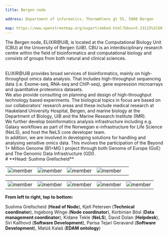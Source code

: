 ```yaml
---
title: Bergen node

address: Department of informatics, Thormøhlens gt 55, 5008 Bergen

map: https://www.openstreetmap.org/export/embed.html?bbox=5.33115%2C60.38131%2C5.33115%2C60.38131&layer=mapnik&marker=60.38131%2C5.33115
---
```



The Bergen node, ELIXIR@UiB, is located at the Computational Biology Unit (CBU) at the University of Bergen (UiB). CBU is an interdisciplinary research centre within the field of bioinformatics and computational biology and consists of groups from both natural and clinical sciences.

<br />
ELIXIR@UiB provides broad services of bio­informatics, mainly on high-throughput
omics data analysis. That includes high-throughput sequencing data (i.e. Exome-seq,
RNA-seq and ChIP-seq), gene expression microarrays and quantitative proteomics data­sets.
<br />
We also provide consulting on planning and design of high-throughput technology based
experiments. The biological topics in focus are based on our collaborators’ research
areas and these include medical research at Haukeland University Hospital, Bergen,
and marine biology at the Department of Biology, UiB and the Marine Research Institute
(IMR).
<br />
We further develop bioinformatics analysis infrastructure including e.g. Galaxy workflows
as part of the Norwegian e-infrastructure for Life Science (NeLS), and host the NeLS
core developer team.
<br />
In addition, we are involved in developing solutions for handling and analysing sensitive
omics data. This involves the participation of the Beyond 1+ Million Genome (B1+MG
) project through both Genome of Europe (GoE) and The Genomic Data Infrastructure
(GDI).
<br /># **Head: Sushma Grellscheid**

|                                           |                                                   |                                                   |                                              |     |
| :---------------------------------------: | :-----------------------------------------------: | :-----------------------------------------------: | :------------------------------------------: | :-: |
| ![member](../../assets/people/sushma.png) | ![member](../../assets/people/kjell-petersen.png) | ![member](../../assets/people/ingeborg-winge.png) | ![member](../../assets/people/korbinian.png) |

|                                           |                                          |                                         |                                           |                                          |
| :---------------------------------------: | :--------------------------------------: | :-------------------------------------: | :---------------------------------------: | :--------------------------------------: |
| ![member](../../assets/people/kidane.jpg) | ![member](../../assets/people/david.jpg) | ![member](../../assets/people/siri.jpg) | ![member](../../assets/people/parisa.jpg) | ![member](../../assets/people/matus.jpg) |

**From left to right, top to bottom:**

Sushma Grellscheid (**Head of Node**), Kjell Petersen (**Technical coordinator**), Ingeborg Winge (**Node coordinator**), Korbinian Bösl (**Data management coordinator**), Kidane Tekle (**NeLS**), David Dolan (**Helpdesk**), Siri Kallhovd (**Software Development**), Parisa Tejari Geravand (**Software Development**), Matúš Kalaš (**EDAM ontology**)
